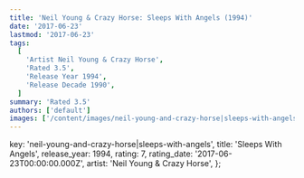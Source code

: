 ```yaml
---
title: 'Neil Young & Crazy Horse: Sleeps With Angels (1994)'
date: '2017-06-23'
lastmod: '2017-06-23'
tags:
  [
    'Artist Neil Young & Crazy Horse',
    'Rated 3.5',
    'Release Year 1994',
    'Release Decade 1990',
  ]
summary: 'Rated 3.5'
authors: ['default']
images: ['/content/images/neil-young-and-crazy-horse|sleeps-with-angels.jpg']
---
```


  key: 'neil-young-and-crazy-horse|sleeps-with-angels',
  title: 'Sleeps With Angels',
  release_year: 1994,
  rating: 7,
  rating_date: '2017-06-23T00:00:00.000Z',
  artist: 'Neil Young & Crazy Horse',
};

<MusicRating data={data} />
